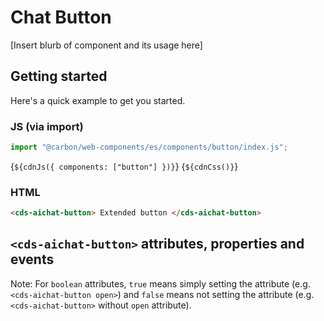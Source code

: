 
<Meta of={ChatButtonStories} />

# Chat Button

[Insert blurb of component and its usage here]

## Getting started

Here's a quick example to get you started.

### JS (via import)

```javascript
import "@carbon/web-components/es/components/button/index.js";
```

<Markdown>{`${cdnJs({ components: ["button"] })}`}</Markdown>
<Markdown>{`${cdnCss()}`}</Markdown>

### HTML

```html
<cds-aichat-button> Extended button </cds-aichat-button>
```

## `<cds-aichat-button>` attributes, properties and events

Note: For `boolean` attributes, `true` means simply setting the attribute (e.g.
`<cds-aichat-button open>`) and `false` means not setting the attribute (e.g.
`<cds-aichat-button>` without `open` attribute).

<ArgTypes of="cds-aichat-button" />
